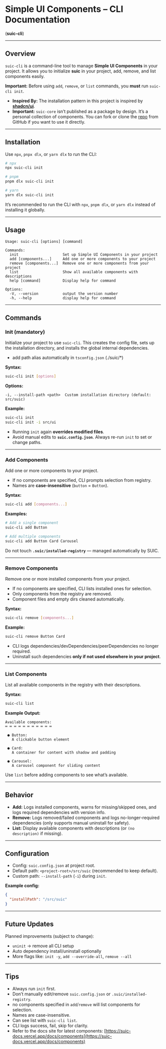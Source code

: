 # Simple UI Components – CLI Documentation

(**suic-cli**)

---

## Overview

`suic-cli` is a command-line tool to manage **Simple UI Components** in your project. It allows you to initialize **suic** in your project, add, remove, and list components easily.

**Important:** Before using `add`, `remove`, or `list` commands, you **must** run `suic-cli init`.

- **Inspired By:** The installation pattern in this project is inspired by [**shadcn/ui**](https://ui.shadcn.com/docs/cli).
- **Important:** `suic-core` isn’t published as a package by design. It’s a personal collection of components. You can fork or clone the [repo](https://github.com/vishnudt2004/suic-core) from GitHub if you want to use it directly.

---

## Installation

Use `npx`, `pnpx dlx`, or `yarn dlx` to run the CLI:

```bash
# npx
npx suic-cli init

# pnpm
pnpm dlx suic-cli init

# yarn
yarn dlx suic-cli init
```

<Callout title="Tip">

It’s recommended to run the CLI with `npx`, `pnpm dlx`, or `yarn dlx` instead of installing it globally.

</Callout>

---

## Usage

```plaintext
Usage: suic-cli [options] [command]

Commands:
  init                    Set up Simple UI Components in your project
  add [components...]     Add one or more components to your project
  remove [components...]  Remove one or more components from your project
  list                    Show all available components with descriptions
  help [command]          Display help for command

Options:
  -V, --version           output the version number
  -h, --help              display help for command
```

---

## Commands

### Init (mandatory)

Initialize your project to use `suic-cli`. This creates the config file, sets up the installation directory, and installs the global internal dependencies.

- add path alias automatically in `tsconfig.json` (./suic/\*)

**Syntax:**

```bash
suic-cli init [options]
```

**Options:**

```plaintext
-i, --install-path <path>  Custom installation directory (default: src/suic)
```

**Example:**

```bash
suic-cli init
suic-cli init -i src/ui
```

<Callout type="warning" title="Warning">

- Running `init` again **overrides modified files**.
- Avoid manual edits to **`suic.config.json`**. Always re-run `init` to set or change paths.

</Callout>

---

### Add Components

Add one or more components to your project.

- If no components are specified, CLI prompts selection from registry.
- Names are **case-insensitive** (`button` = `Button`).

**Syntax:**

```bash
suic-cli add [components...]
```

**Examples:**

```bash
# Add a single component
suic-cli add Button

# Add multiple components
suic-cli add Button Card Carousel
```

<Callout type="warning" title="Warning">

Do not touch **`.suic/installed-registry`** — managed automatically by SUIC.

</Callout>

---

### Remove Components

Remove one or more installed components from your project.

- If no components are specified, CLI lists installed ones for selection.
- Only components from the registry are removed.
- Component files and empty dirs cleaned automatically.

**Syntax:**

```bash
suic-cli remove [components...]
```

**Example:**

```bash
suic-cli remove Button Card
```

<Callout type="warning" title="Warning">

- CLI logs dependencies/devDependencies/peerDependencies no longer required.
- Uninstall such dependencies **only if not used elsewhere in your project**.

</Callout>

---

### List Components

List all available components in the registry with their descriptions.

**Syntax:**

```bash
suic-cli list
```

**Example Output:**

```plaintext
Available components:
═ ═ ═ ═ ═ ═ ═ ═ ═ ═ ═

 ● Button:
   A clickable button element

 ● Card:
   A container for content with shadow and padding

 ● Carousel:
   A carousel component for sliding content
```

<Callout title="Tip">

Use `list` before adding components to see what’s available.

</Callout>

---

## Behavior

- **Add:** Logs installed components, warns for missing/skipped ones, and logs required dependencies with version info.
- **Remove:** Logs removed/failed components and logs no-longer-required dependencies (only supports manual uninstall for safety).
- **List:** Display available components with descriptions (or `(no description)` if missing).

---

## Configuration

- Config: `suic.config.json` at project root.
- Default path: `<project-root>/src/suic` (recommended to keep default).
- Custom path: `--install-path` (`-i`) during `init`.

**Example config:**

```json
{
  "installPath": "/src/suic"
}
```

---

## Future Updates

Planned improvements (subject to change):

- `uninit` → remove all CLI setup
- Auto dependency install/uninstall optionally
- More flags like: `init -y`, `add --override-all`, `remove --all`

---

## Tips

- Always run `init` first.
- Don’t manually edit/remove `suic.config.json` or `.suic/installed-registry`.
- no components specified in `add`/`remove` will list components for selection.
- Names are case-insensitive.
- Can see list with `suic-cli list`.
- CLI logs success, fail, skip for clarity.
- Refer to the docs site for latest components: [https://suic-docs.vercel.app/docs/components](https://suic-docs.vercel.app/docs/components)

<CtaLink />
